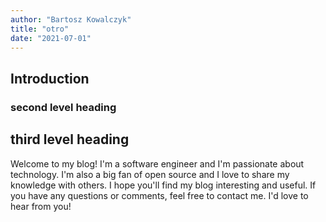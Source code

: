 ```yaml
---
author: "Bartosz Kowalczyk"
title: "otro"
date: "2021-07-01"
---
```



## Introduction

### second level heading

## third level heading



Welcome to my blog! I'm a software engineer and I'm passionate about technology. I'm also a big fan of open source and I love to share my knowledge with others. I hope you'll find my blog interesting and useful. If you have any questions or comments, feel free to contact me. I'd love to hear from you!
